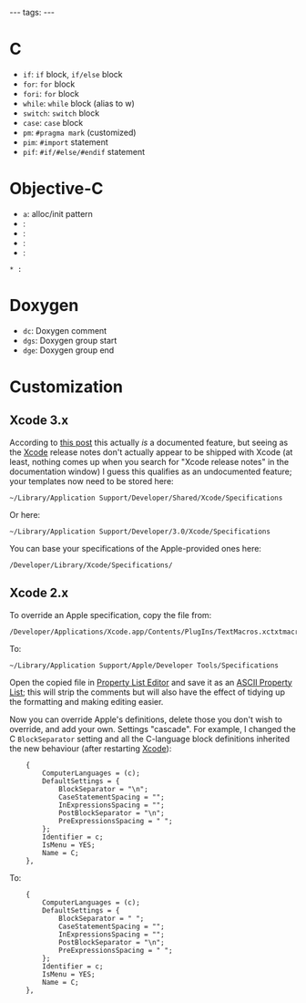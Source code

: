 ---
tags:
---
= C =

* <tt>if</tt>: <tt>if</tt> block, <tt>if/else</tt> block 
* <tt>for</tt>: <tt>for</tt> block 
* <tt>fori</tt>: <tt>for</tt> block
* <tt>while</tt>: <tt>while</tt> block (alias to w) 
* <tt>switch</tt>: <tt>switch</tt> block
* <tt>case</tt>: <tt>case</tt> block
* <tt>pm</tt>: <tt>#pragma mark</tt> (customized)
* <tt>pim</tt>: <tt>#import</tt> statement
* <tt>pif</tt>: <tt>#if/#else/#endif</tt> statement

= Objective-C =

* <tt>a</tt>: alloc/init pattern
* <tt></tt>: 
* <tt></tt>: 
* <tt></tt>: 
* <tt></tt>:
 * <tt></tt>: 

= Doxygen =

* <tt>dc</tt>: Doxygen comment
* <tt>dgs</tt>: Doxygen group start
* <tt>dge</tt>: Doxygen group end

= Customization =

== Xcode 3.x ==

According to [http://www.cocoabuilder.com/archive/message/xcode/2007/11/29/17777 this post] this actually ''is'' a documented feature, but seeing as the [[Xcode]] release notes don't actually appear to be shipped with Xcode (at least, nothing comes up when you search for "Xcode release notes" in the documentation window) I guess this qualifies as an undocumented feature; your templates now need to be stored here:

<pre>~/Library/Application Support/Developer/Shared/Xcode/Specifications</pre>

Or here:

<pre>~/Library/Application Support/Developer/3.0/Xcode/Specifications</pre>

You can base your specifications of the Apple-provided ones here:

<pre>/Developer/Library/Xcode/Specifications/</pre>

== Xcode 2.x ==

To override an Apple specification, copy the file from:

<pre>/Developer/Applications/Xcode.app/Contents/PlugIns/TextMacros.xctxtmacro/Contents/Resources</pre>

To:

<pre>~/Library/Application Support/Apple/Developer Tools/Specifications</pre>

Open the copied file in [[Property List Editor]] and save it as an [[ASCII Property List]]; this will strip the comments but will also have the effect of tidying up the formatting and making editing easier.

Now you can override Apple's definitions, delete those you don't wish to override, and add your own. Settings "cascade". For example, I changed the C <tt>BlockSeparator</tt> setting and all the C-language block definitions inherited the new behaviour (after restarting [[Xcode]]):

<pre>    {
        ComputerLanguages = (c); 
        DefaultSettings = {
            BlockSeparator = "\n"; 
            CaseStatementSpacing = ""; 
            InExpressionsSpacing = ""; 
            PostBlockSeparator = "\n"; 
            PreExpressionsSpacing = " "; 
        }; 
        Identifier = c; 
        IsMenu = YES; 
        Name = C; 
    }, </pre>

To:

<pre>    {
        ComputerLanguages = (c); 
        DefaultSettings = {
            BlockSeparator = " "; 
            CaseStatementSpacing = ""; 
            InExpressionsSpacing = ""; 
            PostBlockSeparator = "\n"; 
            PreExpressionsSpacing = " "; 
        }; 
        Identifier = c; 
        IsMenu = YES; 
        Name = C; 
    }, </pre>
